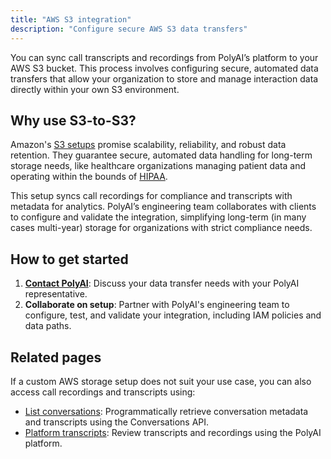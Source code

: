 ```yaml
---
title: "AWS S3 integration"
description: "Configure secure AWS S3 data transfers"
---
```


You can sync call transcripts and recordings from PolyAI’s platform to your AWS S3 bucket. This process involves configuring secure,
automated data transfers that allow your organization to store and manage interaction data directly within your own S3 environment.

## Why use S3-to-S3?

Amazon's [S3 setups](https://docs.aws.amazon.com/AmazonS3/latest/userguide/DataDurability.html) promise scalability, reliability, and
robust data retention. They guarantee secure, automated data handling for long-term storage needs, like healthcare organizations managing patient data and
operating within the bounds of [HIPAA](https://docs.aws.amazon.com/whitepapers/latest/architecting-hipaa-security-and-compliance-on-aws/architecting-hipaa-security-and-compliance-on-aws.html).

This setup syncs call recordings for compliance and transcripts with metadata for analytics. PolyAI’s engineering team collaborates
with clients to configure and validate the integration, simplifying long-term (in many cases multi-year) storage for organizations with
strict compliance needs.

## How to get started

1. [**Contact PolyAI**](https://poly.ai/contact/): Discuss your data transfer needs with your PolyAI representative.
2. **Collaborate on setup**: Partner with PolyAI's engineering team to configure, test, and validate your integration, including IAM policies and data paths.

## Related pages

If a custom AWS storage setup does not suit your use case, you can also access call recordings and transcripts using:

- [List conversations](list-conversations): Programmatically retrieve conversation metadata and transcripts using the Conversations API.
- [Platform transcripts](portal-transcripts): Review transcripts and recordings using the PolyAI platform.

